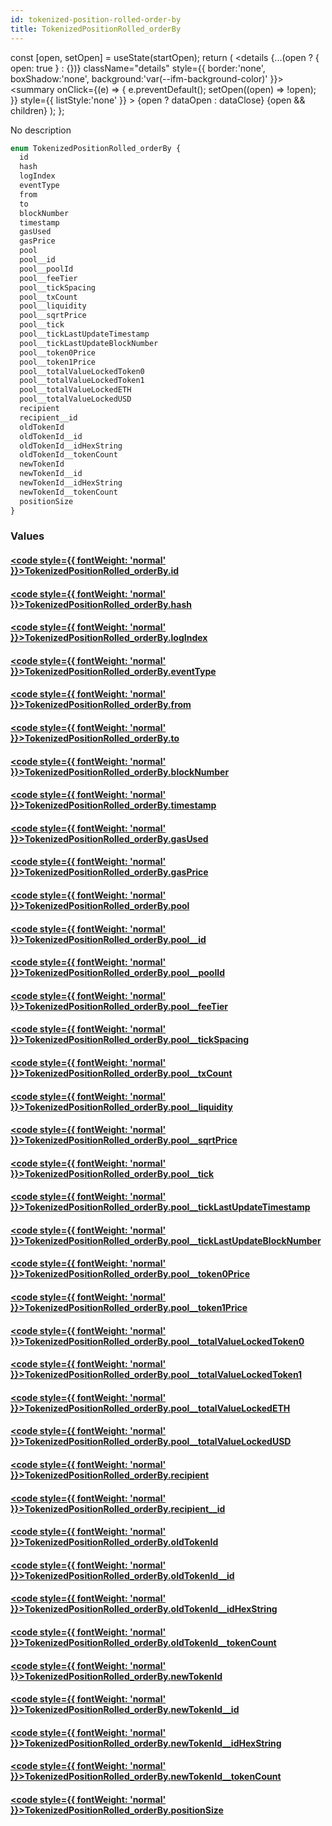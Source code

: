 ```yaml
---
id: tokenized-position-rolled-order-by
title: TokenizedPositionRolled_orderBy
---
```









  const [open, setOpen] = useState(startOpen);
  return (
    <details {...(open ? { open: true } : {})} className="details" style={{ border:'none', boxShadow:'none', background:'var(--ifm-background-color)' }}>
      <summary
        onClick={(e) => {
          e.preventDefault();
          setOpen((open) => !open);
        }}
        style={{ listStyle:'none' }}
      >
      {open ? dataOpen : dataClose}
      </summary>
      {open && children}
    </details>
  );
};








No description


```graphql
enum TokenizedPositionRolled_orderBy {
  id
  hash
  logIndex
  eventType
  from
  to
  blockNumber
  timestamp
  gasUsed
  gasPrice
  pool
  pool__id
  pool__poolId
  pool__feeTier
  pool__tickSpacing
  pool__txCount
  pool__liquidity
  pool__sqrtPrice
  pool__tick
  pool__tickLastUpdateTimestamp
  pool__tickLastUpdateBlockNumber
  pool__token0Price
  pool__token1Price
  pool__totalValueLockedToken0
  pool__totalValueLockedToken1
  pool__totalValueLockedETH
  pool__totalValueLockedUSD
  recipient
  recipient__id
  oldTokenId
  oldTokenId__id
  oldTokenId__idHexString
  oldTokenId__tokenCount
  newTokenId
  newTokenId__id
  newTokenId__idHexString
  newTokenId__tokenCount
  positionSize
}
```




### Values

#### [<code style={{ fontWeight: 'normal' }}>TokenizedPositionRolled_orderBy.<b>id</b></code>](#)  
> 
> 
> 
> 

#### [<code style={{ fontWeight: 'normal' }}>TokenizedPositionRolled_orderBy.<b>hash</b></code>](#)  
> 
> 
> 
> 

#### [<code style={{ fontWeight: 'normal' }}>TokenizedPositionRolled_orderBy.<b>logIndex</b></code>](#)  
> 
> 
> 
> 

#### [<code style={{ fontWeight: 'normal' }}>TokenizedPositionRolled_orderBy.<b>eventType</b></code>](#)  
> 
> 
> 
> 

#### [<code style={{ fontWeight: 'normal' }}>TokenizedPositionRolled_orderBy.<b>from</b></code>](#)  
> 
> 
> 
> 

#### [<code style={{ fontWeight: 'normal' }}>TokenizedPositionRolled_orderBy.<b>to</b></code>](#)  
> 
> 
> 
> 

#### [<code style={{ fontWeight: 'normal' }}>TokenizedPositionRolled_orderBy.<b>blockNumber</b></code>](#)  
> 
> 
> 
> 

#### [<code style={{ fontWeight: 'normal' }}>TokenizedPositionRolled_orderBy.<b>timestamp</b></code>](#)  
> 
> 
> 
> 

#### [<code style={{ fontWeight: 'normal' }}>TokenizedPositionRolled_orderBy.<b>gasUsed</b></code>](#)  
> 
> 
> 
> 

#### [<code style={{ fontWeight: 'normal' }}>TokenizedPositionRolled_orderBy.<b>gasPrice</b></code>](#)  
> 
> 
> 
> 

#### [<code style={{ fontWeight: 'normal' }}>TokenizedPositionRolled_orderBy.<b>pool</b></code>](#)  
> 
> 
> 
> 

#### [<code style={{ fontWeight: 'normal' }}>TokenizedPositionRolled_orderBy.<b>pool__id</b></code>](#)  
> 
> 
> 
> 

#### [<code style={{ fontWeight: 'normal' }}>TokenizedPositionRolled_orderBy.<b>pool__poolId</b></code>](#)  
> 
> 
> 
> 

#### [<code style={{ fontWeight: 'normal' }}>TokenizedPositionRolled_orderBy.<b>pool__feeTier</b></code>](#)  
> 
> 
> 
> 

#### [<code style={{ fontWeight: 'normal' }}>TokenizedPositionRolled_orderBy.<b>pool__tickSpacing</b></code>](#)  
> 
> 
> 
> 

#### [<code style={{ fontWeight: 'normal' }}>TokenizedPositionRolled_orderBy.<b>pool__txCount</b></code>](#)  
> 
> 
> 
> 

#### [<code style={{ fontWeight: 'normal' }}>TokenizedPositionRolled_orderBy.<b>pool__liquidity</b></code>](#)  
> 
> 
> 
> 

#### [<code style={{ fontWeight: 'normal' }}>TokenizedPositionRolled_orderBy.<b>pool__sqrtPrice</b></code>](#)  
> 
> 
> 
> 

#### [<code style={{ fontWeight: 'normal' }}>TokenizedPositionRolled_orderBy.<b>pool__tick</b></code>](#)  
> 
> 
> 
> 

#### [<code style={{ fontWeight: 'normal' }}>TokenizedPositionRolled_orderBy.<b>pool__tickLastUpdateTimestamp</b></code>](#)  
> 
> 
> 
> 

#### [<code style={{ fontWeight: 'normal' }}>TokenizedPositionRolled_orderBy.<b>pool__tickLastUpdateBlockNumber</b></code>](#)  
> 
> 
> 
> 

#### [<code style={{ fontWeight: 'normal' }}>TokenizedPositionRolled_orderBy.<b>pool__token0Price</b></code>](#)  
> 
> 
> 
> 

#### [<code style={{ fontWeight: 'normal' }}>TokenizedPositionRolled_orderBy.<b>pool__token1Price</b></code>](#)  
> 
> 
> 
> 

#### [<code style={{ fontWeight: 'normal' }}>TokenizedPositionRolled_orderBy.<b>pool__totalValueLockedToken0</b></code>](#)  
> 
> 
> 
> 

#### [<code style={{ fontWeight: 'normal' }}>TokenizedPositionRolled_orderBy.<b>pool__totalValueLockedToken1</b></code>](#)  
> 
> 
> 
> 

#### [<code style={{ fontWeight: 'normal' }}>TokenizedPositionRolled_orderBy.<b>pool__totalValueLockedETH</b></code>](#)  
> 
> 
> 
> 

#### [<code style={{ fontWeight: 'normal' }}>TokenizedPositionRolled_orderBy.<b>pool__totalValueLockedUSD</b></code>](#)  
> 
> 
> 
> 

#### [<code style={{ fontWeight: 'normal' }}>TokenizedPositionRolled_orderBy.<b>recipient</b></code>](#)  
> 
> 
> 
> 

#### [<code style={{ fontWeight: 'normal' }}>TokenizedPositionRolled_orderBy.<b>recipient__id</b></code>](#)  
> 
> 
> 
> 

#### [<code style={{ fontWeight: 'normal' }}>TokenizedPositionRolled_orderBy.<b>oldTokenId</b></code>](#)  
> 
> 
> 
> 

#### [<code style={{ fontWeight: 'normal' }}>TokenizedPositionRolled_orderBy.<b>oldTokenId__id</b></code>](#)  
> 
> 
> 
> 

#### [<code style={{ fontWeight: 'normal' }}>TokenizedPositionRolled_orderBy.<b>oldTokenId__idHexString</b></code>](#)  
> 
> 
> 
> 

#### [<code style={{ fontWeight: 'normal' }}>TokenizedPositionRolled_orderBy.<b>oldTokenId__tokenCount</b></code>](#)  
> 
> 
> 
> 

#### [<code style={{ fontWeight: 'normal' }}>TokenizedPositionRolled_orderBy.<b>newTokenId</b></code>](#)  
> 
> 
> 
> 

#### [<code style={{ fontWeight: 'normal' }}>TokenizedPositionRolled_orderBy.<b>newTokenId__id</b></code>](#)  
> 
> 
> 
> 

#### [<code style={{ fontWeight: 'normal' }}>TokenizedPositionRolled_orderBy.<b>newTokenId__idHexString</b></code>](#)  
> 
> 
> 
> 

#### [<code style={{ fontWeight: 'normal' }}>TokenizedPositionRolled_orderBy.<b>newTokenId__tokenCount</b></code>](#)  
> 
> 
> 
> 

#### [<code style={{ fontWeight: 'normal' }}>TokenizedPositionRolled_orderBy.<b>positionSize</b></code>](#)  
> 
> 
> 
> 






